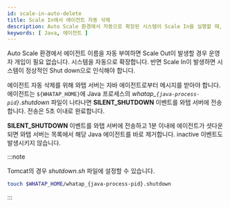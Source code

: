 ```yaml
---
id: scale-in-auto-delete
title: Scale In에서 에이전트 자동 삭제
description: Auto Scale 환경에서 자동으로 확장된 시스템이 Scale In을 실행할 때, 자바(Java) 에이전트를 자동 삭제하는 방법을 안내합니다. 에이전트는 특정 파일 생성을 통해 SILENT_SHUTDOWN 이벤트를 서버에 전송하며, 이를 통해 에이전트가 자동으로 목록에서 제거됩니다. 이 과정은 시스템의 자동 축소 시점에 맞춰 에이전트 관리를 용이하게 하며, 추가적인 운영자 개입 없이 리소스를 효율적으로 관리할 수 있습니다.
keywords: [ Java, 에이전트 ]
---
```


Auto Scale 환경에서 에이전트 이름을 자동 부여하면 Scale Out이 발생할 경우 운영자 개입이 필요 없습니다. 시스템을 자동으로 확장합니다. 반면 Scale In이 발생하면 시스템이 정상적인 Shut down으로 인식해야 합니다.

에이전트 자동 삭제를 위해 와탭 서버는 자바 에이전트로부터 메시지를 받아야 합니다. 에이전트는 `${WHATAP_HOME}`에 Java 프로세스의 *whatap_`{java-process-pid}`.shutdown* 파일이 나타나면 **SILENT_SHUTDOWN** 이벤트를 와탭 서버에 전송합니다. 전송은 5초 이내로 완료합니다.

**SILENT_SHUTDOWN** 이벤트를 와탭 서버에 전송하고 1분 이내에 에이전트가 셧다운 되면 와탭 서버는 목록에서 해당 Java 에이전트를 바로 제거합니다. inactive 이벤트도 발생시키지 않습니다.

:::note

Tomcat의 경우 *shutdown.sh* 파일에 설정할 수 있습니다.

```bash title=$TOMCAT_HOME/bin/shutdown.sh
touch $WHATAP_HOME/whatap_{java-process-pid}.shutdown
```

:::

